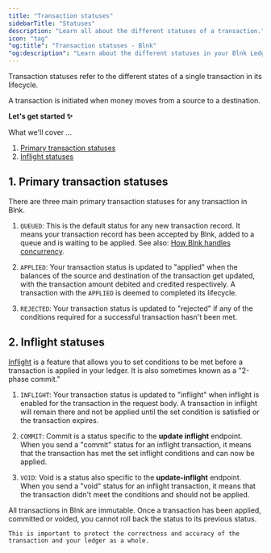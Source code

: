 ```yaml
---
title: "Transaction statuses"
sidebarTitle: "Statuses"
description: "Learn all about the different statuses of a transaction."
icon: "tag"
"og:title": "Transaction statuses - Blnk"
"og:description": "Learn about the different statuses in your Blnk Ledger"
---
```



Transaction statuses refer to the different states of a single transaction in its lifecycle. 

<Note>
    A transaction is initiated when money moves from a source to a destination.
</Note>

**Let's get started ✨**

What we'll cover …

1. [Primary transaction statuses](#1-primary-transaction-statuses)
2. [Inflight statuses](#2-inflight-statuses)

## 1. Primary transaction statuses

There are three main primary transaction statuses for any transaction in Blnk.

1. `QUEUED`: This is the default status for any new transaction record. It means your transaction record has been accepted by Blnk, added to a queue and is waiting to be applied. See also: [How Blnk handles concurrency](../advanced/concurrency).

2. `APPLIED`: Your transaction status is updated to "applied" when the balances of the source and destination of the transaction get updated, with the transaction amount debited and credited respectively. A transaction with the `APPLIED` is deemed to completed its lifecycle.

3. `REJECTED`: Your transaction status is updated to "rejected" if any of the conditions required for a successful transaction hasn't been met.

## 2. Inflight statuses

[Inflight](inflight) is a feature that allows you to set conditions to be met before a transaction is applied in your ledger. It is also sometimes known as a "2-phase commit."

1. `INFLIGHT`: Your transaction status is updated to "inflight" when inflight is enabled for the transaction in the request body. A transaction in inflight will remain there and not be applied until the set condition is satisfied or the transaction expires.

2. `COMMIT`: Commit is a status specific to the **update inflight** endpoint. When you send a "commit" status for an inflight transaction, it means that the transaction has met the set inflight conditions and can now be applied. 

3. `VOID`: Void is a status also specific to the **update-inflight** endpoint. When you send a "void" status for an inflight transaction, it means that the transaction didn't meet the conditions and should not be applied. 

<Warning>
    All transactions in Blnk are immutable. Once a transaction has been applied, committed or voided, you cannot roll back the status to its previous status. 
    
    This is important to protect the correctness and accuracy of the transaction and your ledger as a whole.
</Warning>

<CardGroup>
  <Card title="Inflight transactions" iconType="duotone" icon="plane" href="inflight"></Card>
</CardGroup>

<NeedHelp />